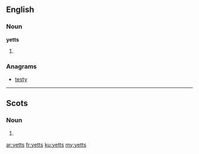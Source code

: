==English==

===Noun===
'''yetts'''

# {{plural of|yett}}

===Anagrams===
* [[testy#English|testy]]

----

==Scots==

===Noun===
{{head|sco|plural}}

# {{plural of|yett|lang=sco}}

[[ar:yetts]]
[[fr:yetts]]
[[ku:yetts]]
[[my:yetts]]